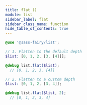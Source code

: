 ```yaml
---
title: flat ()
module: list
sidebar_label: flat
sidebar_class_name: function
hide_table_of_contents: true
---
```


<FieldDetails />

```scss
@use '@sass-fairy/list';

// 1. Flatten to the default depth
$list: [0, 1, 2, [3, [4]]];

@debug list.flat($list);
  // [0, 1, 2, 3, [4]]

// 2. Flatten to a custom depth
$list: [0, 1, 2, [3, 4]];

@debug list.flat($list, 2);
  // [0, 1, 2, 3, 4]
```
